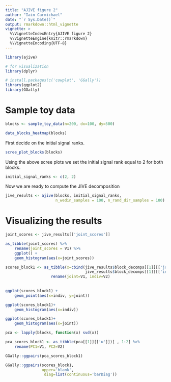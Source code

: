 ```yaml
---
title: "AJIVE figure 2"
author: "Iain Carmichael"
date: "`r Sys.Date()`"
output: rmarkdown::html_vignette
vignette: >
  %\VignetteIndexEntry{AJIVE figure 2}
  %\VignetteEngine{knitr::rmarkdown}
  %\VignetteEncoding{UTF-8}
---
```



```r

library(ajive)

# for visualization
library(dplyr)

# install.packages(c('cowplot', 'GGally'))
library(ggplot2)
library(GGally)
```

# Sample toy data


```r
blocks <- sample_toy_data(n=200, dx=100, dy=500)

data_blocks_heatmap(blocks)
```

First decide on the initial signal ranks.
```r
scree_plot_blocks(blocks)
```

Using the above scree plots we set the initial signal rank equal to 2 for both blocks.
```r
initial_signal_ranks <- c(2, 2)
```

Now we are ready to compute the JIVE decomposition
```r
jive_results <- ajive(blocks, initial_signal_ranks,
                      n_wedin_samples = 100, n_rand_dir_samples = 100)
```

# Visualizing the results

```r

joint_scores <- jive_results[['joint_scores']]

as_tibble(joint_scores) %>% 
    rename(joint_scores = V1) %>% 
    ggplot() + 
    geom_histogram(aes(x=joint_scores))
```


```r
scores_block1 <- as_tibble(x=cbind(jive_results$block_decomps[[1]][['joint']][['u']],
                                   jive_results$block_decomps[[1]][['individual']][['u']])) %>% 
                    rename(joint=V1, indiv=V2)
                    
             
ggplot(scores_block1) + 
    geom_point(aes(x=indiv, y=joint))
```


```r
ggplot(scores_block1)+
    geom_histogram(aes(x=indiv))

ggplot(scores_block1)+
    geom_histogram(aes(x=joint))
```


```r
pca <- lapply(blocks, function(x) svd(x))
```

```r
pca_scores_block1 <- as_tibble(pca[[1]][['u']])[ , 1:2] %>% 
    rename(PC1=V1, PC2=V2)

GGally::ggpairs(pca_scores_block1)
```

```r
GGally::ggpairs(scores_block1,
                upper='blank',
                 diag=list(continuous='barDiag'))
```





